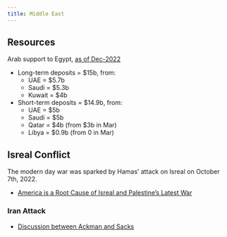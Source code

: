 ```yaml
---
title: Middle East
---
```


## Resources

Arab support to Egypt, [as of Dec-2022](https://twitter.com/ZiadMDaoud/status/1688474308681568256)

- Long-term deposits = $15b, from:
    - UAE = $5.7b
    - Saudi = $5.3b
    - Kuwait = $4b
- Short-term deposits = $14.9b, from:
    - UAE = $5b
    - Saudi = $5b
    - Qatar = $4b (from $3b in Mar)
    - Libya = $0.9b (from 0 in Mar)

## Isreal Conflict

The modern day war was sparked by Hamas' attack on Isreal on October 7th, 2022.

- [America is a Root Cause of Isreal and Palestine's Latest War](https://foreignpolicy.com/2023/10/18/america-root-cause-war-israel-gaza-palestine/)

### Iran Attack

- [Discussion between Ackman and Sacks](https://x.com/DavidSacks/status/1779716705532674429)